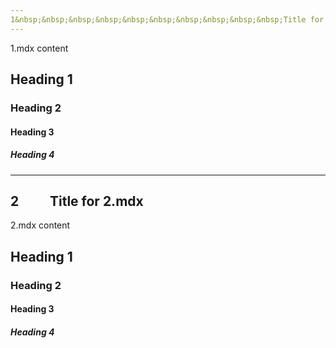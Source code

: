 ```yaml
---
1&nbsp;&nbsp;&nbsp;&nbsp;&nbsp;&nbsp;&nbsp;&nbsp;&nbsp;&nbsp;Title for 1.mdx
---
```


1.mdx content

## Heading 1

### Heading 2

#### Heading 3

##### Heading 4


---
2&nbsp;&nbsp;&nbsp;&nbsp;&nbsp;&nbsp;&nbsp;&nbsp;&nbsp;&nbsp;Title for 2.mdx
---

2.mdx content

## Heading 1

### Heading 2

#### Heading 3

##### Heading 4

